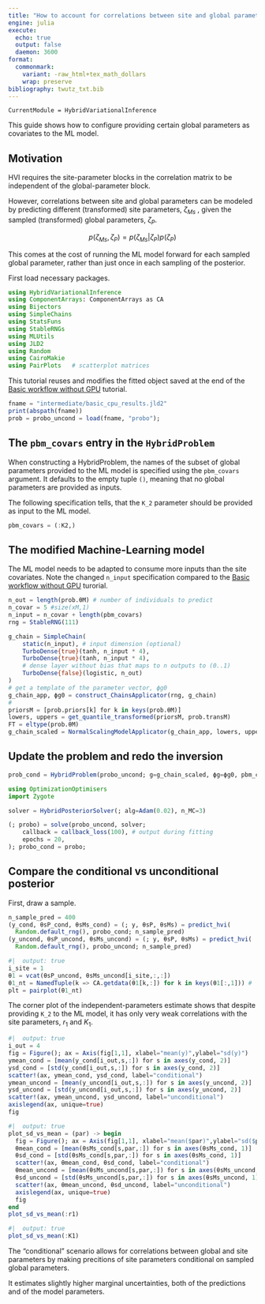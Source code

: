 ```yaml
---
title: "How to account for correlations between site and global parameters"
engine: julia
execute:
  echo: true
  output: false
  daemon: 3600  
format:
  commonmark:
    variant: -raw_html+tex_math_dollars
    wrap: preserve    
bibliography: twutz_txt.bib
---
```


``` @meta
CurrentModule = HybridVariationalInference  
```

This guide shows how to configure providing certain global parameters as
covariates to the ML model.

## Motivation

HVI requires the site-parameter blocks in the correlation matrix to be
independent of the global-parameter block.

However, correlations between site and global parameters can be modeled
by predicting different (transformed) site parameters, $\zeta_{Ms}$
, given the sampled (transformed) global parameters, $\zeta_P$.

$$
p(\zeta_{Ms}, \zeta_P) = p(\zeta_{Ms} | \zeta_P) p(\zeta_P)$$

This comes at the cost of running the ML model forward for each sampled
global parameter, rather than just once in each sampling of the posterior.

First load necessary packages.
```julia
using HybridVariationalInference
using ComponentArrays: ComponentArrays as CA
using Bijectors
using SimpleChains
using StatsFuns
using StableRNGs
using MLUtils
using JLD2
using Random
using CairoMakie
using PairPlots   # scatterplot matrices
```

This tutorial reuses and modifies the fitted object saved at the end of the 
[Basic workflow without GPU](@ref) tutorial.

```julia
fname = "intermediate/basic_cpu_results.jld2"
print(abspath(fname))
prob = probo_uncond = load(fname, "probo");
```

## The `pbm_covars` entry in the `HybridProblem`

When constructing a HybridProblem, the names of the subset of global parameters
provided to the ML model is specified using the `pbm_covars` argument.
It defaults to the empty tuple `()`,
 meaning that no global parameters are provided as inputs.

The following specification tells, that the `K_2` parameter should be provided
as input to the ML model.

```julia
pbm_covars = (:K2,) 
```

## The modified Machine-Learning model

The ML model needs to be adapted to consume more inputs than the site covariates.
Note the changed `n_input` specification compared to the 
[Basic workflow without GPU](@ref) turorial.

```julia
n_out = length(prob.θM) # number of individuals to predict 
n_covar = 5 #size(xM,1)
n_input = n_covar + length(pbm_covars)  
rng = StableRNG(111)

g_chain = SimpleChain(
    static(n_input), # input dimension (optional)
    TurboDense{true}(tanh, n_input * 4),
    TurboDense{true}(tanh, n_input * 4),
    # dense layer without bias that maps to n outputs to (0..1)
    TurboDense{false}(logistic, n_out)
)
# get a template of the parameter vector, ϕg0
g_chain_app, ϕg0 = construct_ChainsApplicator(rng, g_chain)
#
priorsM = [prob.priors[k] for k in keys(prob.θM)]
lowers, uppers = get_quantile_transformed(priorsM, prob.transM)
FT = eltype(prob.θM)
g_chain_scaled = NormalScalingModelApplicator(g_chain_app, lowers, uppers, FT)
```

## Update the problem and redo the inversion
```julia
prob_cond = HybridProblem(probo_uncond; g=g_chain_scaled, ϕg=ϕg0, pbm_covars)
```


```julia
using OptimizationOptimisers
import Zygote

solver = HybridPosteriorSolver(; alg=Adam(0.02), n_MC=3)

(; probo) = solve(probo_uncond, solver; 
    callback = callback_loss(100), # output during fitting
    epochs = 20,
); probo_cond = probo;
```

## Compare the conditional vs unconditional posterior

First, draw a sample.
```julia
n_sample_pred = 400
(y_cond, θsP_cond, θsMs_cond) = (; y, θsP, θsMs) = predict_hvi(
  Random.default_rng(), probo_cond; n_sample_pred)
(y_uncond, θsP_uncond, θsMs_uncond) = (; y, θsP, θsMs) = predict_hvi(
  Random.default_rng(), probo_uncond; n_sample_pred)
```

```julia
#|  output: true
i_site = 1
θ1 = vcat(θsP_uncond, θsMs_uncond[i_site,:,:])
θ1_nt = NamedTuple(k => CA.getdata(θ1[k,:]) for k in keys(θ1[:,1])) # 
plt = pairplot(θ1_nt)
```
The corner plot of the independent-parameters estimate shows 
that despite providing `K_2` to the ML model, 
it has only very weak correlations with the site parameters, $r_1$ and $K_1$.

```julia
#|  output: true
i_out = 4
fig = Figure(); ax = Axis(fig[1,1], xlabel="mean(y)",ylabel="sd(y)")
ymean_cond = [mean(y_cond[i_out,s,:]) for s in axes(y_cond, 2)]
ysd_cond = [std(y_cond[i_out,s,:]) for s in axes(y_cond, 2)]
scatter!(ax, ymean_cond, ysd_cond, label="conditional") 
ymean_uncond = [mean(y_uncond[i_out,s,:]) for s in axes(y_uncond, 2)]
ysd_uncond = [std(y_uncond[i_out,s,:]) for s in axes(y_uncond, 2)]
scatter!(ax, ymean_uncond, ysd_uncond, label="unconditional") 
axislegend(ax, unique=true)
fig
```

```julia
#|  output: true
plot_sd_vs_mean = (par) -> begin
  fig = Figure(); ax = Axis(fig[1,1], xlabel="mean($par)",ylabel="sd($par)")
  θmean_cond = [mean(θsMs_cond[s,par,:]) for s in axes(θsMs_cond, 1)]
  θsd_cond = [std(θsMs_cond[s,par,:]) for s in axes(θsMs_cond, 1)]
  scatter!(ax, θmean_cond, θsd_cond, label="conditional") 
  θmean_uncond = [mean(θsMs_uncond[s,par,:]) for s in axes(θsMs_uncond, 1)]
  θsd_uncond = [std(θsMs_uncond[s,par,:]) for s in axes(θsMs_uncond, 1)]
  scatter!(ax, θmean_uncond, θsd_uncond, label="unconditional") 
  axislegend(ax, unique=true)
  fig
end
plot_sd_vs_mean(:r1)
```

```julia
#|  output: true
plot_sd_vs_mean(:K1)
```

The "conditional" scenario allows for correlations between global and site parameters 
by making precitions of site parameters conditional on sampled global parameters.

It estimates slightly higher marginal uncertainties, both of the predictions
and of the model parameters.


